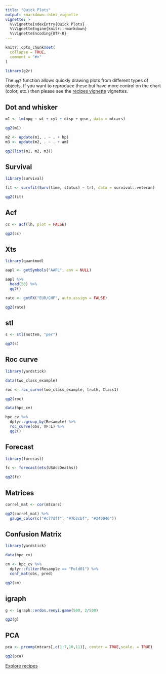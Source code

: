 ```yaml
---
title: "Quick Plots"
output: rmarkdown::html_vignette
vignette: >
  %\VignetteIndexEntry{Quick Plots}
  %\VignetteEngine{knitr::rmarkdown}
  %\VignetteEncoding{UTF-8}
---
```


```r
knitr::opts_chunk$set(
  collapse = TRUE,
  comment = "#>"
)

library(g2r)
```

The `qg2` function allows quickly drawing plots from different types of objects. If you want to reproduce these but have more control on the chart (color, etc.) then please see the [recipes vignette](/articles/recipes) vignettes.

## Dot and whisker

```r
m1 <- lm(mpg ~ wt + cyl + disp + gear, data = mtcars)

qg2(m1)
```

```r
m2 <- update(m1, . ~ . + hp)
m3 <- update(m2, . ~ . + am) 

qg2(list(m1, m2, m3))
```

## Survival

```r
library(survival)

fit <- survfit(Surv(time, status) ~ trt, data = survival::veteran)

qg2(fit)
```

## Acf

```r
cc <- acf(lh, plot = FALSE)

qg2(cc)
```

## Xts

```r
library(quantmod)

aapl <- getSymbols("AAPL", env = NULL)

aapl %>% 
  head(50) %>% 
  qg2()
```

```r
rate <- getFX("EUR/CHF", auto.assign = FALSE)

qg2(rate)
```

## stl

```r
s <- stl(nottem, "per")

qg2(s)
```

## Roc curve

```r
library(yardstick)

data(two_class_example)

roc <- roc_curve(two_class_example, truth, Class1)

qg2(roc)
```

```r
data(hpc_cv)

hpc_cv %>%
  dplyr::group_by(Resample) %>%
  roc_curve(obs, VF:L) %>% 
  qg2()
```

## Forecast

```r
library(forecast)

fc <- forecast(ets(USAccDeaths))

qg2(fc)
```

## Matrices

```r
correl_mat <- cor(mtcars)

qg2(correl_mat) %>% 
  gauge_color(c("#c77dff", "#7b2cbf", "#240046"))
```

## Confusion Matrix

```r
library(yardstick)

data(hpc_cv)

cm <- hpc_cv %>%
  dplyr::filter(Resample == "Fold01") %>%
  conf_mat(obs, pred)

qg2(cm)
```

## igraph

```r
g <- igraph::erdos.renyi.game(500, 2/500)

qg2(g)
```

## PCA

```r
pca <- prcomp(mtcars[,c(1:7,10,11)], center = TRUE,scale. = TRUE)

qg2(pca)
```

<a class="btn btn-default" href="recipes.html">Explore recipes</a>
